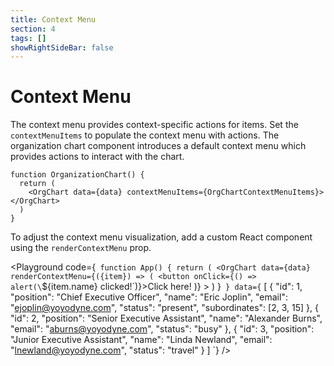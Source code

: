 ```yaml
---
title: Context Menu
section: 4
tags: []
showRightSideBar: false
---
```


# Context Menu
The context menu provides context-specific actions for items.
Set the `contextMenuItems` to populate the context menu with actions. The organization chart component introduces a default context menu which provides actions to interact with the chart.

```tsx
function OrganizationChart() {
  return (
    <OrgChart data={data} contextMenuItems={OrgChartContextMenuItems}></OrgChart>
  )
}
```

To adjust the context menu visualization, add a custom React component using the `renderContextMenu` prop.

<Playground
    code={`
    function App() {
      return (
        <OrgChart
          data={data}
          renderContextMenu={({item}) => (
           <button onClick={() => alert(\`\${item.name} clicked!\`)}>Click here!</button>
          )}
        ></OrgChart>
      )
    }`
}
    data={`
    [
     {
       "id": 1,
       "position": "Chief Executive Officer",
       "name": "Eric Joplin",
       "email": "ejoplin@yoyodyne.com",
       "status": "present",
       "subordinates": [2, 3, 15]
     },
     {
       "id": 2,
       "position": "Senior Executive Assistant",
       "name": "Alexander Burns",
       "email": "aburns@yoyodyne.com",
       "status": "busy"
     },
     {
       "id": 3,
       "position": "Junior Executive Assistant",
       "name": "Linda Newland",
       "email": "lnewland@yoyodyne.com",
       "status": "travel"
     }
   ]
  `}
/>